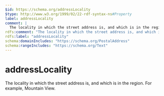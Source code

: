 ```yaml
---
$id: https://schema.org/addressLocality
$type: http://www.w3.org/1999/02/22-rdf-syntax-ns#Property
label: addressLocality
comment: |
  The locality in which the street address is, and which is in the region. For example, Mountain View.
rdfs:comment: "The locality in which the street address is, and which is in the region. For example, Mountain View."
rdfs:label: "addressLocality"
schema:domainIncludes: "https://schema.org/PostalAddress"
schema:rangeIncludes: "https://schema.org/Text"
---
```


# addressLocality

The locality in which the street address is, and which is in the region. For example, Mountain View.

